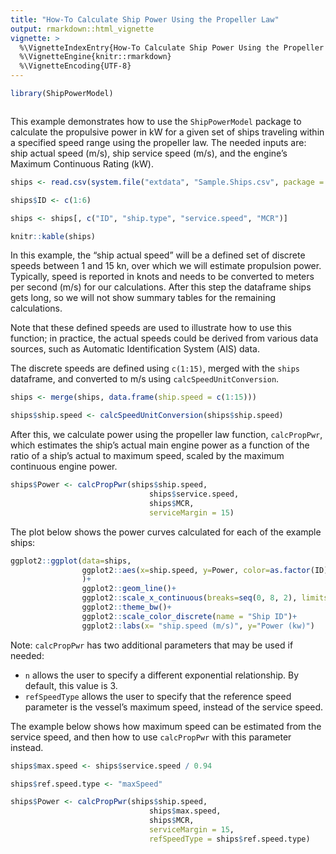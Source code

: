 ```yaml
---
title: "How-To Calculate Ship Power Using the Propeller Law"
output: rmarkdown::html_vignette
vignette: >
  %\VignetteIndexEntry{How-To Calculate Ship Power Using the Propeller Law}
  %\VignetteEngine{knitr::rmarkdown}
  %\VignetteEncoding{UTF-8}
---
```

```r
library(ShipPowerModel)



```

This example demonstrates how to use the `ShipPowerModel` package to calculate the propulsive power in kW for a given set of ships traveling within a specified speed range using the propeller law. The needed inputs are: ship actual speed (m/s), ship service speed (m/s), and the engine's Maximum Continuous Rating (kW). 

```r
ships <- read.csv(system.file("extdata", "Sample.Ships.csv", package = "ShipPowerModel"))

ships$ID <- c(1:6)

ships <- ships[, c("ID", "ship.type", "service.speed", "MCR")]
```

```r
knitr::kable(ships)
```

In this example, the "ship actual speed" will be a defined set of discrete speeds between 1 and 15 kn, over which we will estimate propulsion power. Typically, speed is reported in knots and needs to be converted to meters per second (m/s) for our calculations. After this step the dataframe ships gets long, so we will not show summary tables for the remaining calculations.

Note that these defined speeds are used to illustrate how to use this function; in practice, the actual speeds could be derived from various data sources, such as Automatic Identification System (AIS) data. 

The discrete speeds are defined using `c(1:15)`, merged with the `ships` dataframe, and converted to m/s using `calcSpeedUnitConversion`.

```r
ships <- merge(ships, data.frame(ship.speed = c(1:15)))

ships$ship.speed <- calcSpeedUnitConversion(ships$ship.speed)
```

After this, we calculate power using the propeller law function, `calcPropPwr`, which estimates the ship's actual main engine power as a function of the ratio of a ship's actual to maximum speed, scaled by the maximum continuous engine power.

```r
ships$Power <- calcPropPwr(ships$ship.speed,
                               ships$service.speed,
                               ships$MCR,
                               serviceMargin = 15)
```

The plot below shows the power curves calculated for each of the example ships:

```r
ggplot2::ggplot(data=ships, 
                ggplot2::aes(x=ship.speed, y=Power, color=as.factor(ID))
                )+
                ggplot2::geom_line()+
                ggplot2::scale_x_continuous(breaks=seq(0, 8, 2), limits=c(0, 8)) +
                ggplot2::theme_bw()+
                ggplot2::scale_color_discrete(name = "Ship ID")+
                ggplot2::labs(x= "ship.speed (m/s)", y="Power (kw)")
```


Note: `calcPropPwr` has two additional parameters that may be used if needed:

* `n` allows the user to specify a different exponential relationship. By default, this value is 3.
* `refSpeedType` allows the user to specify that the reference speed parameter is the vessel's maximum speed, instead of the service speed. 

The example below shows how maximum speed can be estimated from the service speed, and then how to use `calcPropPwr` with this parameter instead.

```r
ships$max.speed <- ships$service.speed / 0.94

ships$ref.speed.type <- "maxSpeed"

ships$Power <- calcPropPwr(ships$ship.speed,
                               ships$max.speed,
                               ships$MCR,
                               serviceMargin = 15,
                               refSpeedType = ships$ref.speed.type)
```

